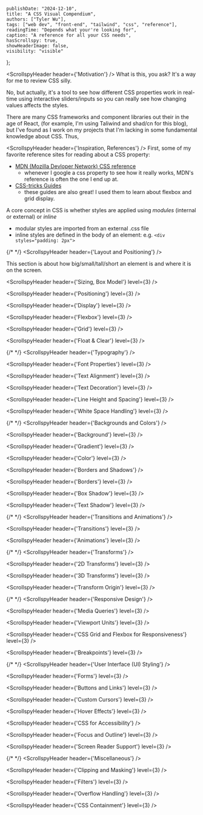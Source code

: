 
    publishDate: "2024-12-10",
    title: "A CSS Visual Compendium",
    authors: ["Tyler Wu"],
    tags: ["web dev", "front-end", "tailwind", "css", "reference"],
    readingTime: "Depends what your're looking for",
    caption: "A reference for all your CSS needs",
    hasScrollspy: true,
    showHeaderImage: false,
    visibility: "visible"
};


<ScrollspyHeader header={'Motivation'} />
What is this, you ask? It's a way for me to review CSS silly. 

No, but actually, it's a tool to see how different CSS properties work in real-time
using interactive sliders/inputs so you can really see how changing values affects the styles.

There are many CSS frameworks and component libraries out their in the age of React, (for example, I'm using Taliwind and shad/cn for this blog),
but I've found as I work on my projects that I'm lacking in some fundamental knowledge about CSS. Thus,


<ScrollspyHeader header={'Inspiration, References'} />
First, some of my favorite reference sites for reading about a CSS property:
- [MDN (Mozilla Devloper Network) CSS reference](https://developer.mozilla.org/en-US/docs/Web/CSS/Reference)
    - whenever I google a css property to see how it really works, MDN's reference is often the one I end up at.
- [CSS-tricks Guides](https://css-tricks.com/guides/)
    - these guides are also great! I used them to learn about flexbox and grid display.


A core concept in CSS is whether styles are applied using *modules* (internal or external) or *inline*
- modular styles are imported from an external .css file
- inline styles are defined in the body of an element: e.g. `<div styles="padding: 2px">`

{/*  */}
<ScrollspyHeader header={'Layout and Positioning'} />

This section is about how big/small/tall/short an element is and where it is on the screen.

<ScrollspyHeader header={'Sizing, Box Model'} level={3} />
<ICMBoxModel />

<ScrollspyHeader header={'Positioning'} level={3} />

<ScrollspyHeader header={'Display'} level={3} />

<ScrollspyHeader header={'Flexbox'} level={3} />

<ScrollspyHeader header={'Grid'} level={3} />

<ScrollspyHeader header={'Float & Clear'} level={3} />


{/*  */}
<ScrollspyHeader header={'Typography'} />

<ScrollspyHeader header={'Font Properties'} level={3} />

<ScrollspyHeader header={'Text Alignment'} level={3} />

<ScrollspyHeader header={'Text Decoration'} level={3} />

<ScrollspyHeader header={'Line Height and Spacing'} level={3} />

<ScrollspyHeader header={'White Space Handling'} level={3} />

{/*  */}
<ScrollspyHeader header={'Backgrounds and Colors'} />

<ScrollspyHeader header={'Background'} level={3} />

<ScrollspyHeader header={'Gradient'} level={3} />

<ScrollspyHeader header={'Color'} level={3} />

<ScrollspyHeader header={'Borders and Shadows'} />

<ScrollspyHeader header={'Borders'} level={3} />

<ScrollspyHeader header={'Box Shadow'} level={3} />

<ScrollspyHeader header={'Text Shadow'} level={3} />

{/*  */}
<ScrollspyHeader header={'Transitions and Animations'} />

<ScrollspyHeader header={'Transitions'} level={3} />

<ScrollspyHeader header={'Animations'} level={3} />

{/*  */}
<ScrollspyHeader header={'Transforms'} />

<ScrollspyHeader header={'2D Transforms'} level={3} />

<ScrollspyHeader header={'3D Transforms'} level={3} />

<ScrollspyHeader header={'Transform Origin'} level={3} />

{/*  */}
<ScrollspyHeader header={'Responsive Design'} />

<ScrollspyHeader header={'Media Queries'} level={3} />

<ScrollspyHeader header={'Viewport Units'} level={3} />

<ScrollspyHeader header={'CSS Grid and Flexbox for Responsiveness'} level={3} />

<ScrollspyHeader header={'Breakpoints'} level={3} />

{/*  */}
<ScrollspyHeader header={'User Interface (UI) Styling'} />

<ScrollspyHeader header={'Forms'} level={3} />

<ScrollspyHeader header={'Buttons and Links'} level={3} />

<ScrollspyHeader header={'Custom Cursors'} level={3} />

<ScrollspyHeader header={'Hover Effects'} level={3} />

<ScrollspyHeader header={'CSS for Accessibility'} />

<ScrollspyHeader header={'Focus and Outline'} level={3} />

<ScrollspyHeader header={'Screen Reader Support'} level={3} />

{/*  */}
<ScrollspyHeader header={'Miscellaneous'} />

<ScrollspyHeader header={'Clipping and Masking'} level={3} />

<ScrollspyHeader header={'Filters'} level={3} />

<ScrollspyHeader header={'Overflow Handling'} level={3} />

<ScrollspyHeader header={'CSS Containment'} level={3} />

